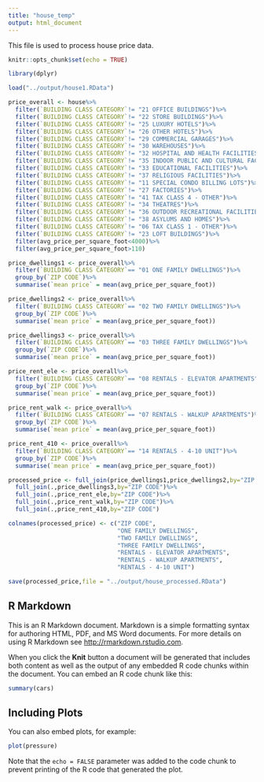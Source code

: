```yaml
---
title: "house_temp"
output: html_document
---
```


This file is used to process house price data.

```r
knitr::opts_chunk$set(echo = TRUE)
```

```r
library(dplyr)
```


```r
load("../output/house1.RData")

price_overall <- house%>%
  filter(`BUILDING CLASS CATEGORY`!= "21 OFFICE BUILDINGS")%>%
  filter(`BUILDING CLASS CATEGORY`!= "22 STORE BUILDINGS")%>%
  filter(`BUILDING CLASS CATEGORY`!= "25 LUXURY HOTELS")%>%
  filter(`BUILDING CLASS CATEGORY`!= "26 OTHER HOTELS")%>%
  filter(`BUILDING CLASS CATEGORY`!= "29 COMMERCIAL GARAGES")%>%
  filter(`BUILDING CLASS CATEGORY`!= "30 WAREHOUSES")%>%
  filter(`BUILDING CLASS CATEGORY`!= "32 HOSPITAL AND HEALTH FACILITIES")%>%
  filter(`BUILDING CLASS CATEGORY`!= "35 INDOOR PUBLIC AND CULTURAL FACILITIES")%>%
  filter(`BUILDING CLASS CATEGORY`!= "33 EDUCATIONAL FACILITIES")%>%
  filter(`BUILDING CLASS CATEGORY`!= "37 RELIGIOUS FACILITIES")%>%
  filter(`BUILDING CLASS CATEGORY`!= "11 SPECIAL CONDO BILLING LOTS")%>%
  filter(`BUILDING CLASS CATEGORY`!= "27 FACTORIES")%>%
  filter(`BUILDING CLASS CATEGORY`!= "41 TAX CLASS 4 - OTHER")%>%
  filter(`BUILDING CLASS CATEGORY`!= "34 THEATRES")%>%
  filter(`BUILDING CLASS CATEGORY`!= "36 OUTDOOR RECREATIONAL FACILITIES")%>%
  filter(`BUILDING CLASS CATEGORY`!= "38 ASYLUMS AND HOMES")%>%
  filter(`BUILDING CLASS CATEGORY`!= "06 TAX CLASS 1 - OTHER")%>%
  filter(`BUILDING CLASS CATEGORY`!= "23 LOFT BUILDINGS")%>%
  filter(avg_price_per_square_foot<4000)%>%
  filter(avg_price_per_square_foot>110)

price_dwellings1 <- price_overall%>%
  filter(`BUILDING CLASS CATEGORY`== "01 ONE FAMILY DWELLINGS")%>%
  group_by(`ZIP CODE`)%>%
  summarise(`mean price` = mean(avg_price_per_square_foot))

price_dwellings2 <- price_overall%>%
  filter(`BUILDING CLASS CATEGORY`== "02 TWO FAMILY DWELLINGS")%>%
  group_by(`ZIP CODE`)%>%
  summarise(`mean price` = mean(avg_price_per_square_foot))

price_dwellings3 <- price_overall%>%
  filter(`BUILDING CLASS CATEGORY`== "03 THREE FAMILY DWELLINGS")%>%
  group_by(`ZIP CODE`)%>%
  summarise(`mean price` = mean(avg_price_per_square_foot))

price_rent_ele <- price_overall%>%
  filter(`BUILDING CLASS CATEGORY`== "08 RENTALS - ELEVATOR APARTMENTS")%>%
  group_by(`ZIP CODE`)%>%
  summarise(`mean price` = mean(avg_price_per_square_foot))

price_rent_walk <- price_overall%>%
  filter(`BUILDING CLASS CATEGORY`== "07 RENTALS - WALKUP APARTMENTS")%>%
  group_by(`ZIP CODE`)%>%
  summarise(`mean price` = mean(avg_price_per_square_foot))

price_rent_410 <- price_overall%>%
  filter(`BUILDING CLASS CATEGORY`== "14 RENTALS - 4-10 UNIT")%>%
  group_by(`ZIP CODE`)%>%
  summarise(`mean price` = mean(avg_price_per_square_foot))

processed_price <- full_join(price_dwellings1,price_dwellings2,by="ZIP CODE")%>%
  full_join(.,price_dwellings3,by="ZIP CODE")%>%
  full_join(.,price_rent_ele,by="ZIP CODE")%>%
  full_join(.,price_rent_walk,by="ZIP CODE")%>%
  full_join(.,price_rent_410,by="ZIP CODE")

colnames(processed_price) <- c("ZIP CODE",
                               "ONE FAMILY DWELLINGS",
                               "TWO FAMILY DWELLINGS",
                               "THREE FAMILY DWELLINGS",
                               "RENTALS - ELEVATOR APARTMENTS",
                               "RENTALS - WALKUP APARTMENTS",
                               "RENTALS - 4-10 UNIT")

save(processed_price,file = "../output/house_processed.RData")


```



## R Markdown

This is an R Markdown document. Markdown is a simple formatting syntax for authoring HTML, PDF, and MS Word documents. For more details on using R Markdown see <http://rmarkdown.rstudio.com>.

When you click the **Knit** button a document will be generated that includes both content as well as the output of any embedded R code chunks within the document. You can embed an R code chunk like this:

```r
summary(cars)
```

## Including Plots

You can also embed plots, for example:

```r
plot(pressure)
```

Note that the `echo = FALSE` parameter was added to the code chunk to prevent printing of the R code that generated the plot.
